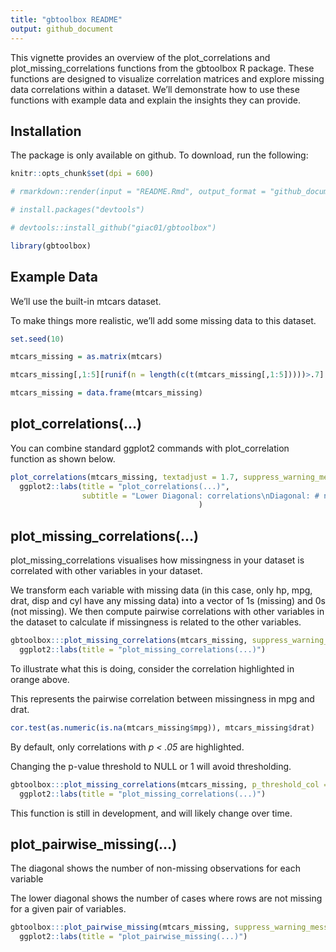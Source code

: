 ```yaml
---
title: "gbtoolbox README"
output: github_document
---
```



This vignette provides an overview of the plot_correlations and plot_missing_correlations functions from the gbtoolbox R package. These functions are designed to visualize correlation matrices and explore missing data correlations within a dataset. We'll demonstrate how to use these functions with example data and explain the insights they can provide.

## Installation

The package is only available on github. To download, run the following:

```r
knitr::opts_chunk$set(dpi = 600)

# rmarkdown::render(input = "README.Rmd", output_format = "github_document")

```

```r

# install.packages("devtools")

# devtools::install_github("giac01/gbtoolbox")

library(gbtoolbox)
```

## Example Data

We'll use the built-in mtcars dataset.

To make things more realistic, we'll add some missing data to this dataset.

```r

set.seed(10)

mtcars_missing = as.matrix(mtcars)

mtcars_missing[,1:5][runif(n = length(c(t(mtcars_missing[,1:5]))))>.7] <- NA

mtcars_missing = data.frame(mtcars_missing)

```

## plot_correlations(...)

You can combine standard ggplot2 commands with plot_correlation function as shown below.

```r

plot_correlations(mtcars_missing, textadjust = 1.7, suppress_warning_message = TRUE) + 
  ggplot2::labs(title = "plot_correlations(...)",
                subtitle = "Lower Diagonal: correlations\nDiagonal: # non-missing observations for each variable\nUpper Diagonal: sample size for pairwise correlations and 95% CI"
                                          )

```

## plot_missing_correlations(...)

plot_missing_correlations visualises how missingness in your dataset is correlated with other variables in your dataset.

We transform each variable with missing data (in this case, only hp, mpg, drat, disp and cyl have any missing data) into a vector of 1s (missing) and 0s (not missing). We then compute pairwise correlations with other variables in the dataset to calculate if missingness is related to the other variables.

```r

gbtoolbox:::plot_missing_correlations(mtcars_missing, suppress_warning_message = TRUE) + 
  ggplot2::labs(title = "plot_missing_correlations(...)")

```

To illustrate what this is doing, consider the correlation highlighted in orange above.

This represents the pairwise correlation between missingness in mpg and drat.

```r

cor.test(as.numeric(is.na(mtcars_missing$mpg)), mtcars_missing$drat) 


```

By default, only correlations with *p < .05* are highlighted.

Changing the p-value threshold to NULL or 1 will avoid thresholding.

```r

gbtoolbox:::plot_missing_correlations(mtcars_missing, p_threshold_col = 1, suppress_warning_message = TRUE) +
  ggplot2::labs(title = "plot_missing_correlations(...)")

```

This function is still in development, and will likely change over time.

## plot_pairwise_missing(...)

The diagonal shows the number of non-missing observations for each variable

The lower diagonal shows the number of cases where rows are not missing for a given pair of variables. 

```r

gbtoolbox:::plot_pairwise_missing(mtcars_missing, suppress_warning_message = TRUE) + 
  ggplot2::labs(title = "plot_pairwise_missing(...)")

```


